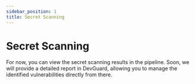 ```yaml
---
sidebar_position: 1
title: Secret Scanning
---
```





# Secret Scanning


<Callout type="warning" emoji="ℹ️">
   For now, you can view the secret scanning results in the pipeline. Soon, we will provide a detailed report in DevGuard, allowing you to manage the identified vulnerabilities directly from there.
</Callout>



